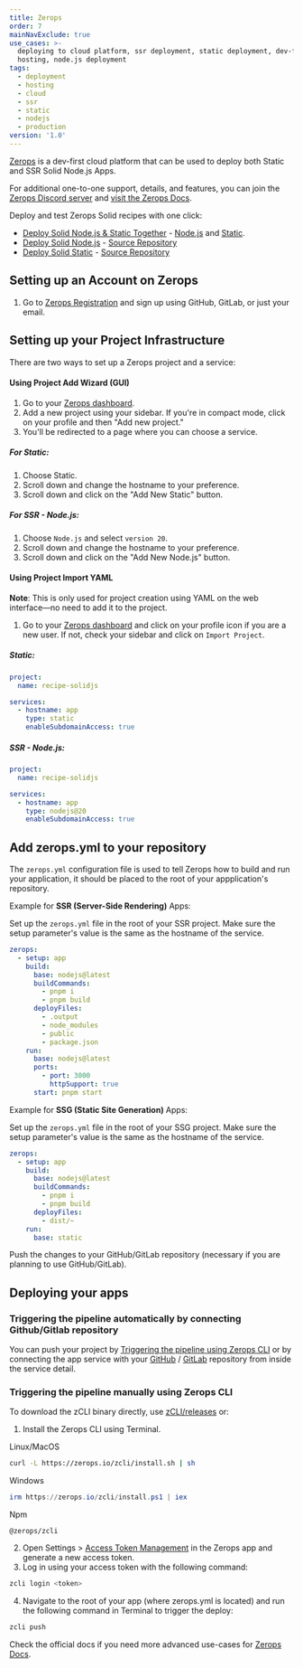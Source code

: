 ```yaml
---
title: Zerops
order: 7
mainNavExclude: true
use_cases: >-
  deploying to cloud platform, ssr deployment, static deployment, dev-first
  hosting, node.js deployment
tags:
  - deployment
  - hosting
  - cloud
  - ssr
  - static
  - nodejs
  - production
version: '1.0'
---
```


[Zerops](https://zerops.io) is a dev-first cloud platform that can be used to deploy both Static and SSR Solid Node.js Apps.

For additional one-to-one support, details, and features, you can join the [Zerops Discord server](https://discord.gg/xxzmJSDKPT) and [visit the Zerops Docs](https://docs.zerops.io).

Deploy and test Zerops Solid recipes with one click:
- [Deploy Solid Node.js & Static Together](https://app.zerops.io/recipe/solidjs) - [Node.js](https://github.com/zeropsio/recipe-solidjs-nodejs) and [Static](https://github.com/zeropsio/recipe-solidjs-static).
- [Deploy Solid Node.js](https://app.zerops.io/recipe/solidjs-nodejs) - [Source Repository](https://github.com/zeropsio/recipe-solidjs-nodejs)
- [Deploy Solid Static](https://app.zerops.io/recipe/solidjs-static) - [Source Repository](https://github.com/zeropsio/recipe-solidjs-static)

## Setting up an Account on Zerops

1. Go to [Zerops Registration](https://app.zerops.io/registration) and sign up using GitHub, GitLab, or just your email.

## Setting up your Project Infrastructure

There are two ways to set up a Zerops project and a service:

#### Using Project Add Wizard (GUI)

1. Go to your [Zerops dashboard](https://app.zerops.io/dashboard/projects).
2. Add a new project using your sidebar. If you're in compact mode, click on your profile and then "Add new project."
3. You'll be redirected to a page where you can choose a service.

##### For Static:
1. Choose Static.
2. Scroll down and change the hostname to your preference.
3. Scroll down and click on the "Add New Static" button.

##### For SSR - Node.js:
1. Choose `Node.js` and select `version 20`.
2. Scroll down and change the hostname to your preference.
3. Scroll down and click on the "Add New Node.js" button.

#### Using Project Import YAML

**Note**: This is only used for project creation using YAML on the web interface—no need to add it to the project.

1. Go to your [Zerops dashboard](https://app.zerops.io/dashboard/projects) and click on your profile icon if you are a new user. If not, check your sidebar and click on `Import Project`.

##### Static:
```yaml
project:
  name: recipe-solidjs

services:
  - hostname: app
    type: static
    enableSubdomainAccess: true
```

##### SSR - Node.js:
```yaml
project:
  name: recipe-solidjs

services:
  - hostname: app
    type: nodejs@20
    enableSubdomainAccess: true
```

## Add zerops.yml to your repository
The `zerops.yml` configuration file is used to tell Zerops how to build and run your application, it should be placed to the root of your appplication's repository.

Example for **SSR (Server-Side Rendering)** Apps:

Set up the `zerops.yml` file in the root of your SSR project. Make sure the setup parameter's value is the same as the hostname of the service.

```yaml
zerops:
  - setup: app
    build:
      base: nodejs@latest
      buildCommands:
        - pnpm i
        - pnpm build
      deployFiles:
        - .output
        - node_modules
        - public
        - package.json
    run:
      base: nodejs@latest
      ports:
        - port: 3000
          httpSupport: true
      start: pnpm start
```

Example for **SSG (Static Site Generation)** Apps:

Set up the `zerops.yml` file in the root of your SSG project. Make sure the setup parameter's value is the same as the hostname of the service.

```yaml
zerops:
  - setup: app
    build:
      base: nodejs@latest
      buildCommands:
        - pnpm i
        - pnpm build
      deployFiles:
        - dist/~
    run:
      base: static
```
Push the changes to your GitHub/GitLab repository (necessary if you are planning to use GitHub/GitLab).

## Deploying your apps

### Triggering the pipeline automatically by connecting Github/Gitlab repository
You can push your project by [Triggering the pipeline using Zerops CLI](#triggering-the-pipeline-using-githubgitlab) or by connecting the app service with your [GitHub](https://docs.zerops.io/references/github-integration/) / [GitLab](https://docs.zerops.io/references/gitlab-integration) repository from inside the service detail.



### Triggering the pipeline manually using Zerops CLI

To download the zCLI binary directly, use [zCLI/releases](https://github.com/zeropsio/zcli/releases) or:
1. Install the Zerops CLI using Terminal.

Linux/MacOS

```bash
curl -L https://zerops.io/zcli/install.sh | sh
```

Windows

```powershell
irm https://zerops.io/zcli/install.ps1 | iex
```

Npm

```package-install-global
@zerops/zcli
```

2. Open Settings > [Access Token Management](https://app.zerops.io/settings/token-management) in the Zerops app and generate a new access token.
3. Log in using your access token with the following command:
```bash
zcli login <token>
```
4. Navigate to the root of your app (where zerops.yml is located) and run the following command in Terminal to trigger the deploy:
```bash
zcli push
```

Check the official docs if you need more advanced use-cases for [Zerops Docs](http://docs.zerops.io/).
